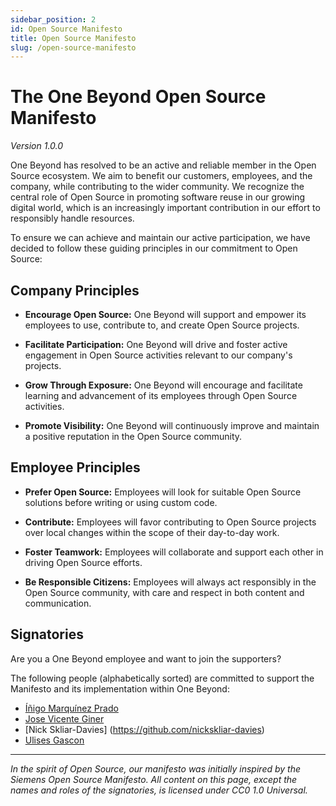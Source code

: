```yaml
---
sidebar_position: 2
id: Open Source Manifesto
title: Open Source Manifesto
slug: /open-source-manifesto
---
```



# The One Beyond Open Source Manifesto 

_Version 1.0.0_
 

One Beyond has resolved to be an active and reliable member in the Open Source ecosystem. We aim to benefit our customers, employees, and the company, while contributing to the wider community. We recognize the central role of Open Source in promoting software reuse in our growing digital world, which is an increasingly important contribution in our effort to responsibly handle resources.

To ensure we can achieve and maintain our active participation, we have decided to follow these guiding principles in our commitment to Open Source: 
 

## Company Principles 

- **Encourage Open Source:** One Beyond will support and empower its employees to use, contribute to, and create Open Source projects. 

- **Facilitate Participation:** One Beyond will drive and foster active engagement in Open Source activities relevant to our company's projects. 

- **Grow Through Exposure:** One Beyond will encourage and facilitate learning and advancement of its employees through Open Source activities. 

- **Promote Visibility:** One Beyond will continuously improve and maintain a positive reputation in the Open Source community. 

 
## Employee Principles 

- **Prefer Open Source:** Employees will look for suitable Open Source solutions before writing or using custom code. 

- **Contribute:** Employees will favor contributing to Open Source projects over local changes within the scope of their day-to-day work. 

- **Foster Teamwork:** Employees will collaborate and support each other in driving Open Source efforts. 

- **Be Responsible Citizens:** Employees will always act responsibly in the Open Source community, with care and respect in both content and communication. 
 
 

## Signatories 

Are you a One Beyond employee and want to join the supporters? 

The following people (alphabetically sorted) are committed to support the Manifesto and its implementation within One Beyond: 

- [Íñigo Marquínez Prado](https://github.com/inigomarquinez)
- [Jose Vicente Giner](https://github.com/gentooxativa)
- [Nick Skliar-Davies] (https://github.com/nickskliar-davies)
- [Ulises Gascon](https://github.com/ulisesgascon)

---------- 
 
_In the spirit of Open Source, our manifesto was initially inspired by the Siemens Open Source Manifesto._
_All content on this page, except the names and roles of the signatories, is licensed under CC0 1.0 Universal._

